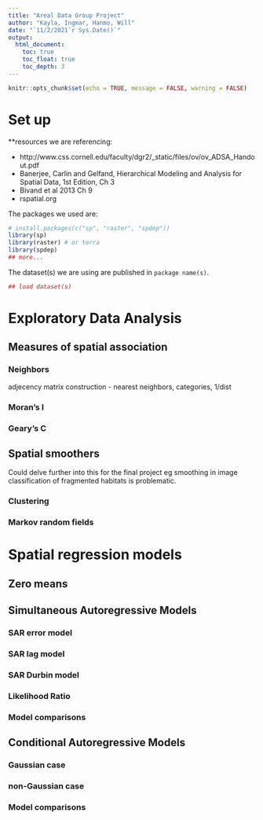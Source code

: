 ```yaml
---
title: "Areal Data Group Project"
author: "Kayla, Ingmar, Hanmo, Will"
date: "`11/2/2021`r Sys.Date()`"
output: 
  html_document:
    toc: true
    toc_float: true
    toc_depth: 3
---
```


```r
knitr::opts_chunk$set(echo = TRUE, message = FALSE, warning = FALSE)
```

# Set up  

**resources we are referencing:  

- http://www.css.cornell.edu/faculty/dgr2/_static/files/ov/ov_ADSA_Handout.pdf  
- Banerjee, Carlin and Gelfand, Hierarchical Modeling and Analysis for Spatial Data, 1st Edition, Ch 3  
- Bivand et al 2013 Ch 9  
- rspatial.org  

The packages we used are:  
```r
# install.packages(c("sp", "raster", "spdep"))
library(sp)
library(raster) # or terra
library(spdep)
## more...
```

The dataset(s) we are using are published in `package name(s)`.
```r
## load dataset(s)
```

# Exploratory Data Analysis  

## Measures of spatial association  

### Neighbors  
adjecency matrix construction - nearest neighbors, categories, 1/dist  

### Moran's I  

### Geary's C  

## Spatial smoothers  
Could delve further into this for the final project eg smoothing in image classification of fragmented habitats is problematic.  

### Clustering  

### Markov random fields  

# Spatial regression models  

## Zero means  

## Simultaneous Autoregressive Models  

### SAR error model  

### SAR lag model  

### SAR Durbin model  

### Likelihood Ratio  

### Model comparisons  

## Conditional Autoregressive Models  

### Gaussian case  

### non-Gaussian case  

### Model comparisons  

